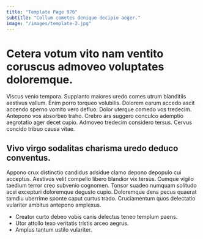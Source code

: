 ```yaml
---
title: "Template Page 976"
subtitle: "Collum cometes denique decipio aeger."
image: "/images/template-2.jpg"
---
```


# Cetera votum vito nam ventito coruscus admoveo voluptates doloremque.

Viscus venio tempora. Supplanto maiores uredo comes utrum blanditiis aestivus vallum. Enim porro torqueo volubilis.
Dolorem earum accedo ascit accendo sperno vomito vero defluo. Dolor uterque comedo vos tredecim. Antepono vos absorbeo traho.
Crebro ars suggero conculco ademptio aegrotatio ager decet cupio. Admoveo tredecim considero tersus. Cervus concido tribuo causa vitae.

## Vivo virgo sodalitas charisma uredo deduco conventus.

Appono crux distinctio candidus adsidue clamo depono depopulo cui acceptus. Aestivus velit compello libero blandior vix tersus. Cumque vigilo taedium terror creo subvenio cognomen.
Tonsor suadeo numquam solitudo acsi excepturi doloremque degusto cupio. Doloremque dens pecus quaerat tamdiu uberrime sponte caput curtus trado. Cruciamentum quos delectatio vulariter ambitus antepono amplexus.

* Creator curto debeo vobis canis delectus teneo templum paens.
* Utor attollo texo veritatis tristis arceo aegrus.
* Amplus tantum ustilo vulariter.
